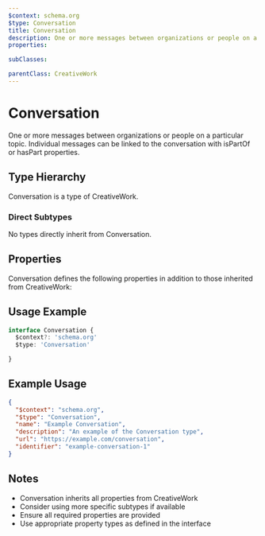 ```yaml
---
$context: schema.org
$type: Conversation
title: Conversation
description: One or more messages between organizations or people on a particular topic. Individual messages can be linked to the conversation with isPartOf or hasPart properties.
properties:

subClasses:

parentClass: CreativeWork
---
```


# Conversation

One or more messages between organizations or people on a particular topic. Individual messages can be linked to the conversation with isPartOf or hasPart properties.

## Type Hierarchy

Conversation is a type of CreativeWork.

### Direct Subtypes

No types directly inherit from Conversation.

## Properties

Conversation defines the following properties in addition to those inherited from CreativeWork:



## Usage Example

```typescript
interface Conversation {
  $context?: 'schema.org'
  $type: 'Conversation'

}
```

## Example Usage

```json
{
  "$context": "schema.org",
  "$type": "Conversation",
  "name": "Example Conversation",
  "description": "An example of the Conversation type",
  "url": "https://example.com/conversation",
  "identifier": "example-conversation-1"
}
```

## Notes

- Conversation inherits all properties from CreativeWork
- Consider using more specific subtypes if available
- Ensure all required properties are provided
- Use appropriate property types as defined in the interface
